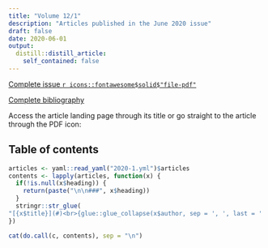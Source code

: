 ```yaml
---
title: "Volume 12/1"
description: "Articles published in the June 2020 issue"
draft: false
date: 2020-06-01
output:
  distill::distill_article:
    self_contained: false
---
```


[Complete issue `r icons::fontawesome$solid$"file-pdf"`](RJ-2020-2.pdf)

[Complete bibliography](https://rjournal.github.io/archive/2020-2/index-bib.html)

Access the article landing page through its title or go straight to the article through the PDF icon:

## Table of contents

```r
articles <- yaml::read_yaml("2020-1.yml")$articles
contents <- lapply(articles, function(x) {
  if(!is.null(x$heading)) {
    return(paste("\n\n###", x$heading))
  }
  stringr::str_glue(
"[{x$title}](#)<br>{glue::glue_collapse(x$author, sep = ', ', last = ' and ')} {x$pages[1]}\n\n")
})

cat(do.call(c, contents), sep = "\n")
```

